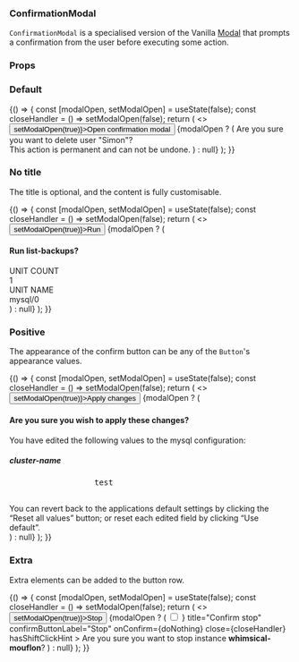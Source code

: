 

<Meta title="ConfirmationModal" component={ConfirmationModal} />

### ConfirmationModal

`ConfirmationModal` is a specialised version of the Vanilla [Modal](https://docs.vanillaframework.io/patterns/modal/) that prompts a confirmation from the user before executing some action.

### Props

<ArgsTable of={ConfirmationModal} />


### Default

<Canvas>
  <Story name="Default">
    {() => {
      const [modalOpen, setModalOpen] = useState(false);
      const closeHandler = () => setModalOpen(false);
      return (
        <>
          <button onClick={() => setModalOpen(true)}>Open confirmation modal</button>
          {modalOpen ? (
            <ConfirmationModal
              title="Confirm delete"
              confirmButtonLabel="Delete"
              onConfirm={doNothing}
              close={closeHandler}
            >
              Are you sure you want to delete user "Simon"?<br/>
              This action is permanent and can not be undone.
            </ConfirmationModal>
          ) : null}
        </>
      );
    }}
  </Story>
</Canvas>

### No title

The title is optional, and the content is fully customisable.

<Canvas>
  <Story name="No title">
    {() => {
      const [modalOpen, setModalOpen] = useState(false);
      const closeHandler = () => setModalOpen(false);
      return (
        <>
          <button onClick={() => setModalOpen(true)}>Run</button>
          {modalOpen ? (
            <ConfirmationModal
              close={closeHandler}
              confirmButtonAppearance="positive"
              confirmButtonLabel="Confirm"
              onConfirm={doNothing}
            >
              <h4 style={{ margin: "1rem 0" }}>
                Run list-backups?
              </h4>
              <div style={{ width: "480px", marginBottom: "1rem" }}>
                <div className="u-text--muted">UNIT COUNT</div>
                <div>1</div>
              </div>
              <div style={{ marginBottom: "1.5rem" }}>
                <div className="u-text--muted">UNIT NAME</div>
                <div>mysql/0</div>
              </div>
            </ConfirmationModal>
          ) : null}
        </>
      );
    }}
  </Story>
</Canvas>

### Positive

The appearance of the confirm button can be any of the `Button`'s appearance values.

<Canvas>
  <Story name="Positive">
    {() => {
      const [modalOpen, setModalOpen] = useState(false);
      const closeHandler = () => setModalOpen(false);
      return (
        <>
          <button onClick={() => setModalOpen(true)}>Apply changes</button>
          {modalOpen ? (
            <ConfirmationModal
              close={closeHandler}
              confirmButtonAppearance="positive"
              confirmButtonLabel="Yes, apply changes"
              onConfirm={doNothing}
            >
              <h4 style={{ margin: "1rem 0" }}>
                Are you sure you wish to apply these changes?
              </h4>
              <p>
                You have edited the following values to the mysql configuration:
              </p>
              <div>
                <h5 className="u-no-margin--bottom">cluster-name</h5>
                <pre
                  className="u-no-padding"
                  style={{ backgroundColor: "transparent" }}
                >
                  test
                </pre>
              </div>
              <div className="p-text--small">
                You can revert back to the applications default settings by clicking
                the “Reset all values” button; or reset each edited field by
                clicking “Use default”.
              </div>
            </ConfirmationModal>
          ) : null}
        </>
      );
    }}
  </Story>
</Canvas>

### Extra

Extra elements can be added to the button row.

<Canvas>
  <Story name="Extra">
    {() => {
      const [modalOpen, setModalOpen] = useState(false);
      const closeHandler = () => setModalOpen(false);
      return (
        <>
          <button onClick={() => setModalOpen(true)}>Stop</button>
          {modalOpen ? (
            <ConfirmationModal
              confirmExtra={
                <span className="u-float-left">
                  <Input
                    type="checkbox"
                    id="extraCheckbox"
                    label="Force stop"
                    tabIndex={-1}
                  />
                </span>
              }
              title="Confirm stop"
              confirmButtonLabel="Stop"
              onConfirm={doNothing}
              close={closeHandler}
              hasShiftClickHint
            >
              Are you sure you want to stop instance <b>whimsical-mouflon</b>?
            </ConfirmationModal>
          ) : null}
        </>
      );
    }}
  </Story>
</Canvas>
